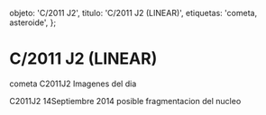 
  objeto: 'C/2011 J2',
  titulo: 'C/2011 J2 (LINEAR)',
  etiquetas: 'cometa, asteroide',
};

# C/2011 J2 (LINEAR)

<Imagen
  src="objeto/c2011-j2_20140915_4_c2011j2_20140915_i88.jpg"
  fecha="20140915"
/>

<Imagen
  src="objeto/c2011-j2_20140915_3_c2011j2_20140915_i88dis_astr.jpg"
  fecha="20140915"
/>

cometa C2011J2
Imagenes del dia

<Imagen
  src="objeto/c2011-j2_20140915_2_c2014j2_1_20.jpg"
  fecha="20140915"
/>

<Imagen
  src="objeto/c2011-j2_20140914_1_c2011j2_20140914_i88iv.jpg"
  fecha="20140914"
/>

C2011J2 14Septiembre 2014 posible fragmentacion del nucleo
